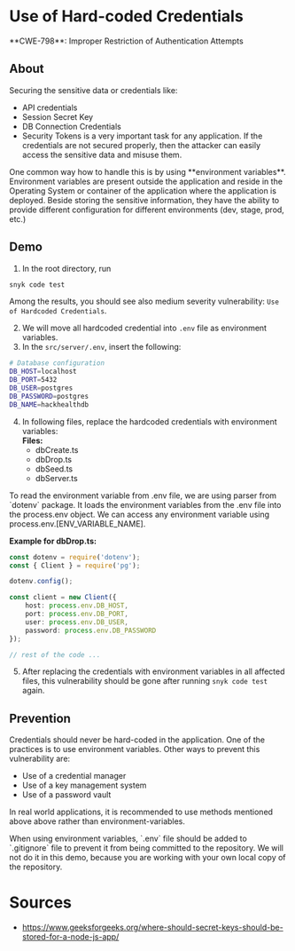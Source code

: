 
# Use of Hard-coded Credentials

<Callout type="warning" emoji="🔍">
  **CWE-798**: Improper Restriction of Authentication Attempts
</Callout>

## About
Securing the sensitive data or credentials like:
* API credentials
* Session Secret Key
* DB Connection Credentials
* Security Tokens
is a very important task for any application. If the credentials are not secured properly, then the attacker can easily access the sensitive data and misuse them.

<Callout type="info" emoji="ℹ️">
    One common way how to handle this is by using **environment variables**. Environment variables are present outside the application and reside in the Operating System or container of the application where the application is deployed. Beside storing the sensitive information, they have the ability to provide different configuration for different environments (dev, stage, prod, etc.)
</Callout>

## Demo
1. In the root directory, run
```bash copy
snyk code test
```
Among the results, you should see also medium severity vulnerability: `Use of Hardcoded Credentials`.

2. We will move all hardcoded credential into `.env` file as environment variables.
3. In the `src/server/.env`, insert the following:
 ```bash filename=".env" copy showLineNumbers
# Database configuration
DB_HOST=localhost
DB_PORT=5432
DB_USER=postgres
DB_PASSWORD=postgres
DB_NAME=hackhealthdb
```

4. In following files, replace the hardcoded credentials with environment variables: <br />
**Files:**
    * dbCreate.ts
    * dbDrop.ts
    * dbSeed.ts
    * dbServer.ts

<Callout emoji="💡">
    To read the environment variable from .env file, we are using parser from `dotenv` package. It loads the environment variables from the .env file into the process.env object. We can access any environment variable using process.env.[ENV_VARIABLE_NAME].
</Callout>

**Example for dbDrop.ts:**
```typescript filename="dbDrop.ts" copy showLineNumbers
const dotenv = require('dotenv');
const { Client } = require('pg');

dotenv.config();

const client = new Client({
    host: process.env.DB_HOST,
    port: process.env.DB_PORT,
    user: process.env.DB_USER,
    password: process.env.DB_PASSWORD
});

// rest of the code ...
```

5. After replacing the credentials with environment variables in all affected files, this vulnerability should be gone after running `snyk code test` again.

## Prevention
Credentials should never be hard-coded in the application. One of the practices is to use environment variables. Other ways to prevent this vulnerability are:
* Use of a credential manager
* Use of a key management system
* Use of a password vault

In real world applications, it is recommended to use methods mentioned above above rather than environment-variables.

<Callout emoji="💡">
    When using environment variables, `.env` file should be added to `.gitignore` file to prevent it from being committed to the repository. We will not do it in this demo, because you are working with your own local copy of the repository.
</Callout>

# Sources
* https://www.geeksforgeeks.org/where-should-secret-keys-should-be-stored-for-a-node-js-app/
